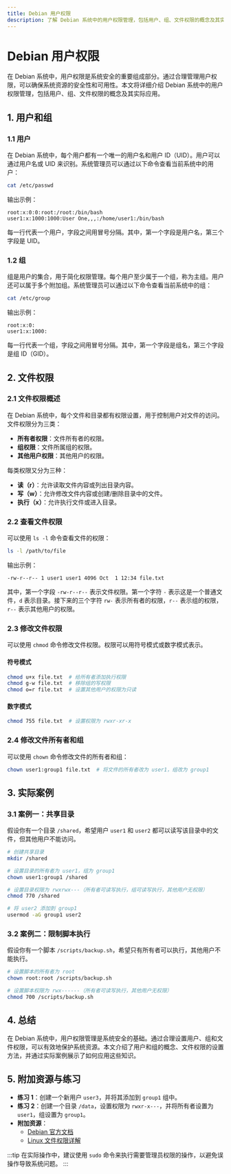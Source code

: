 ```yaml
---
title: Debian 用户权限
description: 了解 Debian 系统中的用户权限管理，包括用户、组、文件权限的概念及其实际应用。
---
```


# Debian 用户权限

在 Debian 系统中，用户权限是系统安全的重要组成部分。通过合理管理用户权限，可以确保系统资源的安全性和可用性。本文将详细介绍 Debian 系统中的用户权限管理，包括用户、组、文件权限的概念及其实际应用。

## 1. 用户和组

### 1.1 用户

在 Debian 系统中，每个用户都有一个唯一的用户名和用户 ID（UID）。用户可以通过用户名或 UID 来识别。系统管理员可以通过以下命令查看当前系统中的用户：

```bash
cat /etc/passwd
```

输出示例：

```
root:x:0:0:root:/root:/bin/bash
user1:x:1000:1000:User One,,,:/home/user1:/bin/bash
```

每一行代表一个用户，字段之间用冒号分隔。其中，第一个字段是用户名，第三个字段是 UID。

### 1.2 组

组是用户的集合，用于简化权限管理。每个用户至少属于一个组，称为主组。用户还可以属于多个附加组。系统管理员可以通过以下命令查看当前系统中的组：

```bash
cat /etc/group
```

输出示例：

```
root:x:0:
user1:x:1000:
```

每一行代表一个组，字段之间用冒号分隔。其中，第一个字段是组名，第三个字段是组 ID（GID）。

## 2. 文件权限

### 2.1 文件权限概述

在 Debian 系统中，每个文件和目录都有权限设置，用于控制用户对文件的访问。文件权限分为三类：

- **所有者权限**：文件所有者的权限。
- **组权限**：文件所属组的权限。
- **其他用户权限**：其他用户的权限。

每类权限又分为三种：

- **读（r）**：允许读取文件内容或列出目录内容。
- **写（w）**：允许修改文件内容或创建/删除目录中的文件。
- **执行（x）**：允许执行文件或进入目录。

### 2.2 查看文件权限

可以使用 `ls -l` 命令查看文件的权限：

```bash
ls -l /path/to/file
```

输出示例：

```
-rw-r--r-- 1 user1 user1 4096 Oct  1 12:34 file.txt
```

其中，第一个字段 `-rw-r--r--` 表示文件权限。第一个字符 `-` 表示这是一个普通文件，`d` 表示目录。接下来的三个字符 `rw-` 表示所有者的权限，`r--` 表示组的权限，`r--` 表示其他用户的权限。

### 2.3 修改文件权限

可以使用 `chmod` 命令修改文件权限。权限可以用符号模式或数字模式表示。

#### 符号模式

```bash
chmod u+x file.txt  # 给所有者添加执行权限
chmod g-w file.txt  # 移除组的写权限
chmod o=r file.txt  # 设置其他用户的权限为只读
```

#### 数字模式

```bash
chmod 755 file.txt  # 设置权限为 rwxr-xr-x
```

### 2.4 修改文件所有者和组

可以使用 `chown` 命令修改文件的所有者和组：

```bash
chown user1:group1 file.txt  # 将文件的所有者改为 user1，组改为 group1
```

## 3. 实际案例

### 3.1 案例一：共享目录

假设你有一个目录 `/shared`，希望用户 `user1` 和 `user2` 都可以读写该目录中的文件，但其他用户不能访问。

```bash
# 创建共享目录
mkdir /shared

# 设置目录的所有者为 user1，组为 group1
chown user1:group1 /shared

# 设置目录权限为 rwxrwx---（所有者可读写执行，组可读写执行，其他用户无权限）
chmod 770 /shared

# 将 user2 添加到 group1
usermod -aG group1 user2
```

### 3.2 案例二：限制脚本执行

假设你有一个脚本 `/scripts/backup.sh`，希望只有所有者可以执行，其他用户不能执行。

```bash
# 设置脚本的所有者为 root
chown root:root /scripts/backup.sh

# 设置脚本权限为 rwx------（所有者可读写执行，其他用户无权限）
chmod 700 /scripts/backup.sh
```

## 4. 总结

在 Debian 系统中，用户权限管理是系统安全的基础。通过合理设置用户、组和文件权限，可以有效地保护系统资源。本文介绍了用户和组的概念、文件权限的设置方法，并通过实际案例展示了如何应用这些知识。

## 5. 附加资源与练习

- **练习 1**：创建一个新用户 `user3`，并将其添加到 `group1` 组中。
- **练习 2**：创建一个目录 `/data`，设置权限为 `rwxr-x---`，并将所有者设置为 `user1`，组设置为 `group1`。
- **附加资源**：
  - [Debian 官方文档](https://www.debian.org/doc/)
  - [Linux 文件权限详解](https://linux.die.net/man/1/chmod)

:::tip
在实际操作中，建议使用 `sudo` 命令来执行需要管理员权限的操作，以避免误操作导致系统问题。
:::